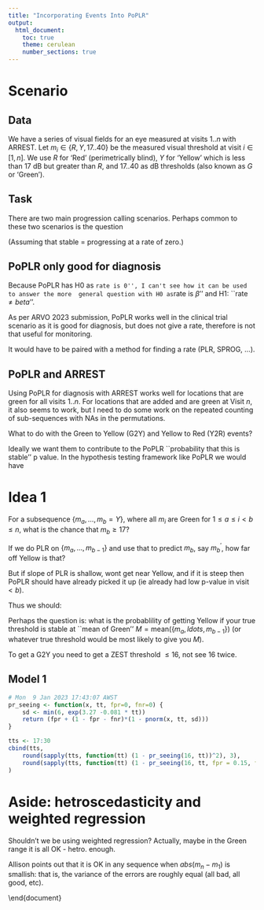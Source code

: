 ```yaml
---
title: "Incorporating Events Into PoPLR"
output:
  html_document:
    toc: true
    theme: cerulean
    number_sections: true
---
```

# Scenario

## Data
We have a series of visual fields for an eye measured at visits $1..n$ 
with ARREST. Let $m_{i} \in\{R, Y, 17..40\}$ be the measured visual threshold at visit $i \in [1,n]$.
We use $R$ for 'Red' (perimetrically blind), $Y$ for 'Yellow' which is
less than 17 dB but greater than $R$, and 
$17..40$ as dB thresholds (also known as $G$ or 'Green').

## Task
There are two main progression calling scenarios.
\begin{enumerate}
    \item Clinical Trial, where as soon as someone is called progressing, they 
    leave the trial. Typically $n$ is small like 8 or 10.

    \item Clinical Practice, where when progression is identified, it is treated and monitored,
    hoping that progression will stop or the rate will slow. In this scenario, $n$ can 
    span many visits, with different interventions at different time.
\end{enumerate}

Perhaps common to these two scenarios is the question 
\begin{quote}
    is this patient progressing at the same rate as last visit?
\end{quote}
(Assuming that stable = progressing at a rate of zero.)


## PoPLR only good for diagnosis

Because PoPLR has H0 as ``rate is 0'', I can't see how it can be used to answer the more 
general question with H0 as ``rate is $\beta$'' and H1: ``rate $\ne beta$''. 

As per ARVO 2023 submission, PoPLR works well in the clinical trial scenario as it is 
good for diagnosis, but does not give a rate, therefore is not that useful for monitoring.

It would have to be paired with a method for finding a rate (PLR, SPROG, ...).


## PoPLR and ARREST

Using PoPLR for diagnosis with ARREST works well 
for locations that are green for all visits $1..n$.
For locations that are added and are green at Visit $n$, it also seems to work, but I need 
to do some work on the repeated counting of sub-sequences with NAs in the permutations.

What to do with the Green to Yellow (G2Y) and Yellow to Red (Y2R) events?

Ideally we want them to contribute to the PoPLR ``probability that this is stable'' p value.
In the hypothesis testing framework like PoPLR we would have
\begin{itemize}
    \item H0: Event G2Y/Y2R is due to measurement noise and does not indicate progression.
    \item H1: Event G2Y/Y2R is due to progression.
\end{itemize}

# Idea 1

For a subsequence $\{m_a, \ldots, m_b = Y\}$, where all $m_i$ are Green 
for $1 \le a \le i < b \le n$,
what is the chance that $m_b \ge 17$?

If we do PLR on $\{m_a, \ldots, m_{b-1}\}$ and use that to predict $m_b$, say $m_b^\prime$, 
how far off Yellow is that?

But if slope of PLR is shallow, wont get near Yellow, and if it is steep then PoPLR should 
have already picked it up (ie already had low p-value in visit $< b$).

Thus we should:
\begin{itemize}
    \item (at least) include the past green section ($m_a\ldots m_{b-1}$) in PoPLR; and 
    \item if the field ``is stable'' (high p value) look at the difference between the mean of the 
          Green and 16 dB.
\end{itemize}

Perhaps the question is: what is the probablility of getting Yellow if your true threshold
is stable at ``mean of Green'' $M = \mbox{mean}(\{m_a,ldots,m_{b-1}\})$ (or whatever true 
threshold would be most likely to give you $M$).

To get a G2Y you need to get a ZEST threshold  $\le 16$, not see 16 twice.

## Model 1

```r
# Mon  9 Jan 2023 17:43:07 AWST
pr_seeing <- function(x, tt, fpr=0, fnr=0) {
    sd <- min(6, exp(3.27 -0.081 * tt))
    return (fpr + (1 - fpr - fnr)*(1 - pnorm(x, tt, sd)))
}
```

```r
tts <- 17:30
cbind(tts, 
    round(sapply(tts, function(tt) (1 - pr_seeing(16, tt))^2), 3),
    round(sapply(tts, function(tt) (1 - pr_seeing(16, tt, fpr = 0.15, fnr = 0.03))^2), 3)
)
```


# Aside: hetroscedasticity and weighted regression

Shouldn't we be using weighted regression?
Actually, maybe in the Green range it is all OK - hetro. enough.

Allison points out that it is OK in any sequence when $abs(m_n - m_1)$ is smallish: that is, 
the variance of the errors are roughly equal (all bad, all good, etc).

\end{document}